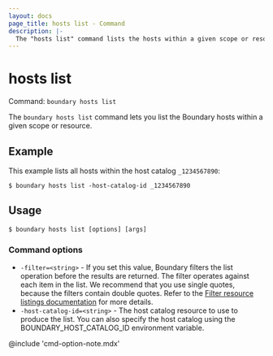 ```yaml
---
layout: docs
page_title: hosts list - Command
description: |-
  The "hosts list" command lists the hosts within a given scope or resource.
---
```


# hosts list

Command: `boundary hosts list`

The `boundary hosts list` command lets you list the Boundary hosts within a given scope or resource.

## Example

This example lists all hosts within the host catalog `_1234567890`:

```shell-session
$ boundary hosts list -host-catalog-id _1234567890
```

## Usage

<CodeBlockConfig hideClipboard>

```shell-session
$ boundary hosts list [options] [args]
```

</CodeBlockConfig>

### Command options

- `-filter=<string>` - If you set this value, Boundary filters the list operation before the results are returned.
The filter operates against each item in the list.
We recommend that you use single quotes, because the filters contain double quotes.
Refer to the [Filter resource listings documentation](/boundary/docs/concepts/filtering/resource-listing) for more details.
- `-host-catalog-id=<string>` - The host catalog resource to use to produce the list.
You can also specify the host catalog using the BOUNDARY_HOST_CATALOG_ID environment variable.

@include 'cmd-option-note.mdx'